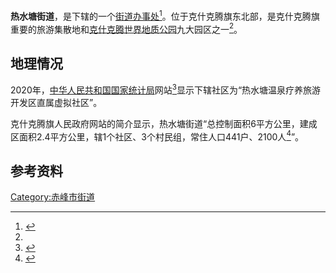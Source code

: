 {{中国乡级行政区|15/04/25/401/000}}

'''热水塘街道'''，是{{PRC admin/fullname|15/04/25/401/000|3}}下辖的一个[[街道办事处|街道办事处]]<ref>{{PRC admin/ref sgc|{{PRC admin/parent|15/04/25/401/000}}}}</ref>。位于克什克腾旗东北部，是克什克腾旗重要的旅游集散地和[[克什克腾世界地质公园|克什克腾世界地质公园]]九大园区之一<ref name=a1/>。

== 地理情况 ==

2020年，[[中华人民共和国国家统计局|中华人民共和国国家统计局]]网站<ref>{{PRC admin/ref sgc|15/04/25/401/000}}</ref>显示下辖社区为“热水塘温泉疗养旅游开发区直属虚拟社区”。

克什克腾旗人民政府网站的简介显示，热水塘街道“总控制面积6平方公里，建成区面积2.4平方公里，辖1个社区、3个村民组，常住人口441户、2100人<ref name="a1">{{Cite web |url=http://www.kskt.gov.cn/zjkq/smxzjj/1d67de6e_38be_4054_92b1_178203a10aa6.html |title=热水塘街道简介 |accessdate=2021-01-13 |author= |date=2019-03-13 |work= |publisher=克什克腾旗人民政府网站 |language=Zh-hans |archive-date=2021-01-14 |archive-url=https://web.archive.org/web/20210114123701/http://www.kskt.gov.cn/zjkq/smxzjj/1d67de6e_38be_4054_92b1_178203a10aa6.html |dead-url=no }}</ref>”。

== 参考资料 ==

{{reflist}}

{{PRC admin/navcat|15/04/25/401/000}}
{{内蒙古行政区划小作品}}
[[Category:赤峰市街道|Category:赤峰市街道]]